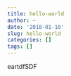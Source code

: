 ```yaml
---
title: hello-world
author: ~
date: '2018-01-10'
slug: hello-world
categories: []
tags: []
---
```


eartdfSDF